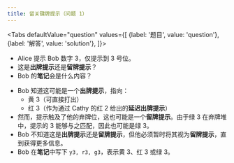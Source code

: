 ```yaml
---
title: 留关键牌提示（问题 1）
---
```



<BeginnersGuideProgress id="critical-save-question-1" />

<Tabs
  defaultValue="question"
  values={[
    {label: '题目', value: 'question'},
    {label: '解答', value: 'solution'},
  ]}>
<TabItem value="question">

- Alice 提示 Bob 数字 3，仅提示到 3 号位。
- 这是**出牌提示**还是**留牌提示**？
- Bob 的**笔记**会是什么内容？

</TabItem>
<TabItem value="solution">

- Bob 知道这可能是一个**出牌提示**，指向：
  - 黄 3（可直接打出）
  - 红 3（作为通过 Cathy 的红 2 给出的**延迟出牌提示**）
- 然而，提示触及了他的弃牌位，这也可能是一个**留牌提示**。由于绿 3 在弃牌堆中，提示的 3 能够与之匹配，因此也可能是绿 3。
- Bob 不知道这是**出牌提示**还是**留牌提示**，但他必须暂时将其视为**留牌提示**，直到获得更多信息。
- Bob 在**笔记**中写下 `y3, r3, g3`，表示黄 3、红 3 或绿 3。

</TabItem>
</Tabs>

<CriticalSaveQuestion1 />
